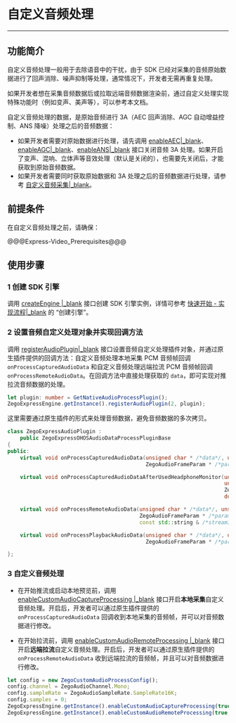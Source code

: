 # 自定义音频处理

---

## 功能简介

自定义音频处理一般用于去除语音中的干扰，由于 SDK 已经对采集的音频原始数据进行了回声消除、噪声抑制等处理，通常情况下，开发者无需再重复处理。

如果开发者想在采集音频数据后或拉取远端音频数据渲染前，通过自定义处理实现特殊功能时（例如变声、美声等），可以参考本文档。

<div class="mk-hint">

自定义音频处理的数据，是原始音频进行 3A（AEC 回声消除、AGC 自动增益控制、ANS 降噪）处理之后的音频数据：

- 如果开发者需要对原始数据进行处理，请先调用 [enableAEC\|_blank](/unique-api/express-video-sdk/zh/ets_ohos/classes/_zegoexpressengine_.zegoexpressengine.html#enableaec)、[enableAGC\|_blank](/unique-api/express-video-sdk/zh/ets_ohos/classes/_zegoexpressengine_.zegoexpressengine.html#enableagc)、[enableANS\|_blank](/unique-api/express-video-sdk/zh/ets_ohos/classes/_zegoexpressengine_.zegoexpressengine.html#enableans) 接口关闭音频 3A 处理。如果开启了变声、混响、立体声等音效处理（默认是关闭的），也需要先关闭后，才能获取到原始音频数据。
- 如果开发者需要同时获取原始数据和 3A 处理之后的音频数据进行处理，请参考 [自定义音频采集\|_blank](!AudioAdvanced/Custom_Audio_Capture)。
</div>

## 前提条件

在自定义音频处理之前，请确保：

@@@Express-Video_Prerequisites@@@


## 使用步骤

### 1 创建 SDK 引擎

调用 [createEngine \|_blank](/unique-api/express-video-sdk/zh/ets_ohos/classes/_zegoexpressengine_.zegoexpressengine.html#createengine) 接口创建 SDK 引擎实例，详情可参考 [快速开始 - 实现流程\|_blank](!Integration/Solution_Implementation#CreateEngine) 的 “创建引擎”。


### 2 设置音频自定义处理对象并实现回调方法

调用 [registerAudioPlugin\|_blank](/unique-api/express-video-sdk/zh/ets_ohos/classes/_zegoexpressengine_.zegoexpressengine.html#registeraudioplugin) 接口设置音频自定义处理插件对象，并通过原生插件提供的回调方法：自定义音频处理本地采集 PCM 音频帧回调 `onProcessCapturedAudioData` 和自定义音频处理远端拉流 PCM 音频帧回调 `onProcessRemoteAudioData`。在回调方法中直接处理获取的 `data`，即可实现对推拉流音频数据的处理。


```ts
let plugin: number = GetNativeAudioProcessPlugin();
ZegoExpressEngine.getInstance().registerAudioPlugin(2, plugin);
```

这里需要通过原生插件的形式来处理音频数据，避免音频数据的多次拷贝。

```cpp
class ZegoExpressAudioPlugin :
    public ZegoExpressOHOSAudioDataProcessPluginBase
{
public:
    virtual void onProcessCapturedAudioData(unsigned char * /*data*/, unsigned int /*dataLength*/,
                                            ZegoAudioFrameParam * /*param*/, double /*timestamp*/) override;

    virtual void onProcessCapturedAudioDataAfterUsedHeadphoneMonitor(unsigned char * /*data*/,
                                                                     unsigned int /*dataLength*/,
                                                                     ZegoAudioFrameParam * /*param*/,
                                                                     double /*timestamp*/) override;

    virtual void onProcessRemoteAudioData(unsigned char * /*data*/, unsigned int /*dataLength*/,
                                          ZegoAudioFrameParam * /*param*/,
                                          const std::string & /*streamID*/, double /*timestamp*/) override;

    virtual void onProcessPlaybackAudioData(unsigned char * /*data*/, unsigned int /*dataLength*/,
                                            ZegoAudioFrameParam * /*param*/, double /*timestamp*/) override;

};
```

### 3 自定义音频处理

- 在开始推流或启动本地预览前，调用 [enableCustomAudioCaptureProcessing \|_blank](/unique-api/express-video-sdk/zh/ets_ohos/classes/_zegoexpressengine_.zegoexpressengine.html#enablecustomaudiocaptureprocessing) 接口开启**本地采集**自定义音频处理。开启后，开发者可以通过原生插件提供的 `onProcessCapturedAudioData` 回调收到本地采集的音频帧，并可以对音频数据进行修改。

- 在开始拉流前，调用 [enableCustomAudioRemoteProcessing \|_blank](/unique-api/express-video-sdk/zh/ets_ohos/classes/_zegoexpressengine_.zegoexpressengine.html#enablecustomaudioremoteprocessing) 接口开启**远端拉流**自定义音频处理。开启后，开发者可以通过原生插件提供的 `onProcessRemoteAudioData` 收到远端拉流的音频帧，并且可以对音频数据进行修改。

```ts
let config = new ZegoCustomAudioProcessConfig();
config.channel = ZegoAudioChannel.Mono;
config.sampleRate = ZegoAudioSampleRate.SampleRate16K;
config.samples = 0;
ZegoExpressEngine.getInstance().enableCustomAudioCaptureProcessing(true, config);
ZegoExpressEngine.getInstance().enableCustomAudioRemoteProcessing(true, config);
```
